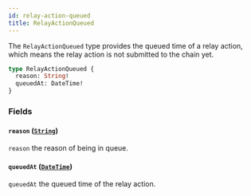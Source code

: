 ```yaml
---
id: relay-action-queued
title: RelayActionQueued
---
```



The `RelayActionQueued` type provides the queued time of a relay action, which means the relay action is not submitted to the chain yet.

```graphql
type RelayActionQueued {
  reason: String!
  queuedAt: DateTime!
}
```


### Fields

#### `reason` ([`String`](/cyberconnect/reference/scalars/string))

`reason` the reason of being in queue.


#### `queuedAt` ([`DateTime`](/cyberconnect/reference/scalars/date-time))

`queuedAt` the queued time of the relay action.




